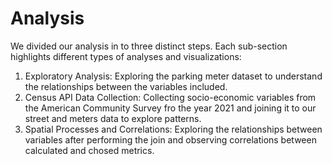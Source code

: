 # Analysis

We divided our analysis in to three distinct steps. Each sub-section highlights different types of analyses and visualizations: 

1. Exploratory Analysis: Exploring the parking meter dataset to understand the relationships between the variables included. 
2. Census API Data Collection: Collecting socio-economic variables from the American Community Survey fro the year 2021 and joining it to our street and meters data to explore patterns. 
3. Spatial Processes and Correlations: Exploring the relationships between variables after performing the join and observing correlations between calculated and chosed metrics. 
